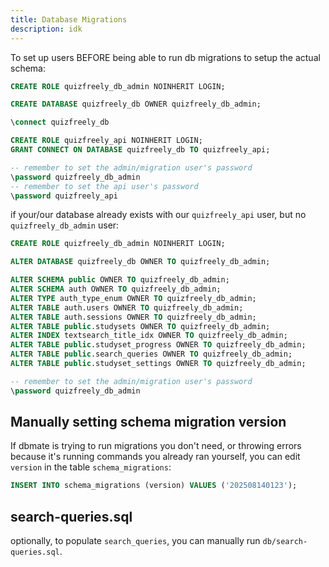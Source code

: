 ```yaml
---
title: Database Migrations
description: idk
---
```


To set up users BEFORE being able to run db migrations to setup the actual schema:
```sql
CREATE ROLE quizfreely_db_admin NOINHERIT LOGIN;

CREATE DATABASE quizfreely_db OWNER quizfreely_db_admin;

\connect quizfreely_db

CREATE ROLE quizfreely_api NOINHERIT LOGIN;
GRANT CONNECT ON DATABASE quizfreely_db TO quizfreely_api;

-- remember to set the admin/migration user's password
\password quizfreely_db_admin
-- remember to set the api user's password
\password quizfreely_api
```

if your/our database already exists with our `quizfreely_api` user, but no `quizfreely_db_admin` user:
```sql
CREATE ROLE quizfreely_db_admin NOINHERIT LOGIN;

ALTER DATABASE quizfreely_db OWNER TO quizfreely_db_admin;

ALTER SCHEMA public OWNER TO quizfreely_db_admin;
ALTER SCHEMA auth OWNER TO quizfreely_db_admin;
ALTER TYPE auth_type_enum OWNER TO quizfreely_db_admin;
ALTER TABLE auth.users OWNER TO quizfreely_db_admin;
ALTER TABLE auth.sessions OWNER TO quizfreely_db_admin;
ALTER TABLE public.studysets OWNER TO quizfreely_db_admin;
ALTER INDEX textsearch_title_idx OWNER TO quizfreely_db_admin;
ALTER TABLE public.studyset_progress OWNER TO quizfreely_db_admin;
ALTER TABLE public.search_queries OWNER TO quizfreely_db_admin;
ALTER TABLE public.studyset_settings OWNER TO quizfreely_db_admin;

-- remember to set the admin/migration user's password
\password quizfreely_db_admin
```

## Manually setting schema migration version

If dbmate is trying to run migrations you don't need, or throwing errors because it's running commands you already ran yourself, you can edit `version` in the table `schema_migrations`:
```sql
INSERT INTO schema_migrations (version) VALUES ('202508140123');
```

## search-queries.sql

optionally, to populate `search_queries`, you can manually run `db/search-queries.sql`.
